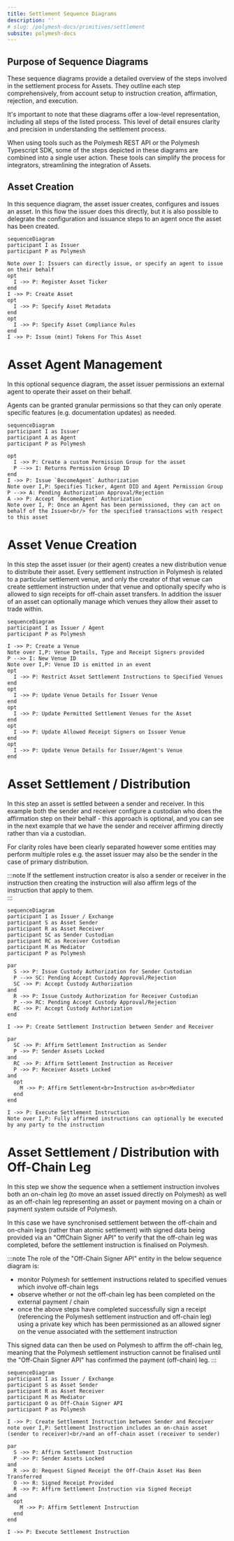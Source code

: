 ```yaml
---
title: Settlement Sequence Diagrams
description: ''
# slug: /polymesh-docs/primitives/settlement
subsite: polymesh-docs
---
```


## Purpose of Sequence Diagrams

These sequence diagrams provide a detailed overview of the steps involved in the settlement process for Assets. They outline each step comprehensively, from account setup to instruction creation, affirmation, rejection, and execution.

It's important to note that these diagrams offer a low-level representation, including all steps of the listed process. This level of detail ensures clarity and precision in understanding the settlement process.

When using tools such as the Polymesh REST API or the Polymesh Typescript SDK, some of the steps depicted in these diagrams are combined into a single user action. These tools can simplify the process for integrators, streamlining the integration of Assets.

## Asset Creation

In this sequence diagram, the asset issuer creates, configures and issues an asset. In this flow the issuer does this directly, but it is also possible to delegrate the configuration and issuance steps to an agent once the asset has been created.

```mermaid
sequenceDiagram
participant I as Issuer
participant P as Polymesh

Note over I: Issuers can directly issue, or specify an agent to issue on their behalf
opt
  I ->> P: Register Asset Ticker
end
I ->> P: Create Asset
opt
  I ->> P: Specify Asset Metadata
end
opt
  I ->> P: Specify Asset Compliance Rules
end
I ->> P: Issue (mint) Tokens For This Asset
```
# Asset Agent Management

In this optional sequence diagram, the asset issuer permissions an external agent to operate their asset on their behalf.

Agents can be granted granular permissions so that they can only operate specific features (e.g. documentation updates) as needed.

```mermaid
sequenceDiagram
participant I as Issuer
participant A as Agent
participant P as Polymesh

opt
  I ->> P: Create a custom Permission Group for the asset
  P -->> I: Returns Permission Group ID
end
I ->> P: Issue `BecomeAgent` Authorization
Note over I,P: Specifies Ticker, Agent DID and Agent Permission Group
P -->> A: Pending Authorization Approval/Rejection
A ->> P: Accept `BecomeAgent` Authorization
Note over I, P: Once an Agent has been permissioned, they can act on behalf of the Issuer<br/> for the specified transactions with respect to this asset
```

# Asset Venue Creation

In this step the asset issuer (or their agent) creates a new distribution venue to distribute their asset. Every settlement instruction in Polymesh is related to a particular settlement venue, and only the creator of that venue can create settlement instruction under that venue and optionally specify who is allowed to sign receipts for off-chain asset transfers.
In addition the issuer of an asset can optionally manage which venues they allow their asset to trade within.

```mermaid
sequenceDiagram
participant I as Issuer / Agent
participant P as Polymesh

I ->> P: Create a Venue
Note over I,P: Venue Details, Type and Receipt Signers provided
P -->> I: New Venue ID
Note over I,P: Venue ID is emitted in an event
opt
  I ->> P: Restrict Asset Settlement Instructions to Specified Venues
end
opt
  I ->> P: Update Venue Details for Issuer Venue
end
opt
  I ->> P: Update Permitted Settlement Venues for the Asset
end
opt
  I ->> P: Update Allowed Receipt Signers on Issuer Venue
end
opt
  I ->> P: Update Venue Details for Issuer/Agent's Venue
end
```

# Asset Settlement / Distribution

In this step an asset is settled between a sender and receiver. In this example both the sender and receiver configure a custodian who does the affirmation step on their behalf - this approach is optional, and you can see in the next example that we have the sender and receiver affirming directly rather than via a custodian.

For clarity roles have been clearly separated however some entities may perform multiple roles e.g. the asset issuer may also be the sender in the case of primary distribution.

:::note
If the settlement instruction creator is also a sender or receiver in the instruction then creating the instruction will also affirm legs of the instruction that apply to them.  
:::

```mermaid
sequenceDiagram
participant I as Issuer / Exchange
participant S as Asset Sender
participant R as Asset Receiver
participant SC as Sender Custodian
participant RC as Receiver Custodian
participant M as Mediator
participant P as Polymesh

par
  S ->> P: Issue Custody Authorization for Sender Custodian
  P -->> SC: Pending Accept Custody Approval/Rejection  
  SC ->> P: Accept Custody Authorization
and
  R ->> P: Issue Custody Authorization for Receiver Custodian
  P -->> RC: Pending Accept Custody Approval/Rejection  
  RC ->> P: Accept Custody Authorization
end

I ->> P: Create Settlement Instruction between Sender and Receiver

par
  SC ->> P: Affirm Settlement Instruction as Sender
  P ->> P: Sender Assets Locked
and
  RC ->> P: Affirm Settlement Instruction as Receiver
  P ->> P: Receiver Assets Locked
and
  opt
    M ->> P: Affirm Settlement<br>Instruction as<br>Mediator
  end
end

I ->> P: Execute Settlement Instruction
Note over I,P: Fully affirmed instructions can optionally be executed by any party to the instruction

```

# Asset Settlement / Distribution with Off-Chain Leg

In this step we show the sequence when a settlement instruction involves both an on-chain leg (to move an asset issued directly on Polymesh) as well as an off-chain leg representing an asset or payment moving on a chain or payment system outside of Polymesh.

In this case we have synchronised settlement between the off-chain and on-chain legs (rather than atomic settlement) with signed data being provided via an "OffChain Signer API" to verify that the off-chain leg was completed, before the settlement instruction is finalised on Polymesh.

:::note
The role of the "Off-Chain Signer API" entity in the below sequence diagram is:
  - monitor Polymesh for settlement instructions related to specified venues which involve off-chain legs
  - observe whether or not the off-chain leg has been completed on the external payment / chain
  - once the above steps have completed successfully sign a receipt (referencing the Polymesh settlement instruction and off-chain leg) using a private key which has been permissioned as an allowed signer on the venue associated with the settlement instruction

This signed data can then be used on Polymesh to affirm the off-chain leg, meaning that the Polymesh settlement instruction cannot be finalised until the "Off-Chain Signer API" has confirmed the payment (off-chain) leg.
:::

```mermaid
sequenceDiagram
participant I as Issuer / Exchange
participant S as Asset Sender
participant R as Asset Receiver
participant M as Mediator
participant O as Off-Chain Signer API
participant P as Polymesh

I ->> P: Create Settlement Instruction between Sender and Receiver
note over I,P: Settlement Instruction includes an on-chain asset (sender to receiver)<br/>and an off-chain asset (receiver to sender)

par
  S ->> P: Affirm Settlement Instruction
  P ->> P: Sender Assets Locked
and
  R ->> O: Request Signed Receipt the Off-Chain Asset Has Been Transferred
  O ->> R: Signed Receipt Provided
  R ->> P: Affirm Settlement Instruction via Signed Receipt
and
  opt
    M ->> P: Affirm Settlement Instruction
  end
end

I ->> P: Execute Settlement Instruction
```